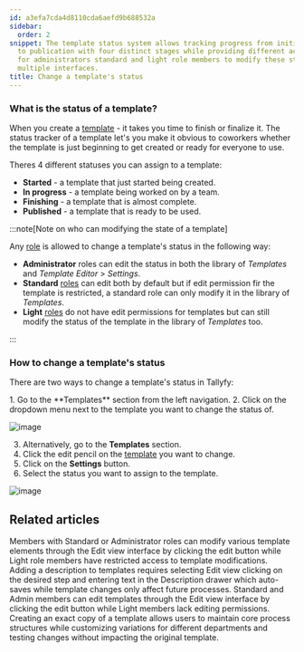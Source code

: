 ```yaml
---
id: a3efa7cda4d8110cda6aefd9b688532a
sidebar:
  order: 2
snippet: The template status system allows tracking progress from initial creation
  to publication with four distinct stages while providing different access levels
  for administrators standard and light role members to modify these statuses through
  multiple interfaces.
title: Change a template's status
---
```



### What is the status of a template?

When you create a [template](/products/pro/documenting/templates/) - it takes you time to finish or finalize it. The status tracker of a template let's you make it obvious to coworkers whether the template is just beginning to get created or ready for everyone to use.

Theres 4 different statuses you can assign to a template:

- **Started** - a template that just started being created.
- **In progress** - a template being worked on by a team.
- **Finishing** - a template that is almost complete.
- **Published** - a template that is ready to be used.

:::note[Note on who can modifying the state of a template]

Any [role](/products/pro/documenting/members/how-do-i-manage-member-permissions-in-tallyfy/) is allowed to change a template's status in the following way:

- **Administrator** roles can edit the status in both the library of  _Templates_ and _Template Editor_ > _Settings_.
- **Standard** [roles](/products/pro/documenting/members/how-do-i-manage-member-permissions-in-tallyfy/) can edit both by default but if edit permission fir the template is restricted, a standard role can only modify it in the library of _Templates_.
- **Light** [roles](/products/pro/documenting/members/how-do-i-manage-member-permissions-in-tallyfy/) do not have edit permissions for templates but can still modify the status of the template in the library of _Templates_ too.

:::

### How to change a template's status

There are two ways to change a template's status in Tallyfy:

<Steps>
1. Go to the **Templates** section from the left navigation.
2. Click on the dropdown menu next to the template you want to change the status of.

![image](https://screenshots.tallyfy.com/tallyfy%2Fpro%2Fdesktop-light-change-status-template-template-section.png)

3. Alternatively, go to the **Templates** section.
4. Click the edit pencil on the [template](/products/pro/documenting/templates/) you want to change.
5. Click on the **Settings** button.
6. Select the status you want to assign to the template.

![image](https://screenshots.tallyfy.com/tallyfy%2Fpro%2Fdesktop-light-change-status-template-settings.png)
</Steps>


## Related articles
<CardGrid>
<LinkTitleCard header="<b>Templates > Edit a template</b>" href="/products/pro/documenting/templates/edit-templates/" > Members with Standard or Administrator roles can modify various template elements through the Edit view interface by clicking the edit button while Light role members have restricted access to template modifications. </LinkTitleCard>
<LinkTitleCard header="<b>Edit Templates > Add a description to a template</b>" href="/products/pro/documenting/templates/edit-templates/add-description/" > Adding a description to templates requires selecting Edit view clicking on the desired step and entering text in the Description drawer which auto-saves while template changes only affect future processes. </LinkTitleCard>
<LinkTitleCard header="<b>Templates > Edit a template</b>" href="/products/pro/documenting/templates/edit-templates/" > Standard and Admin members can edit templates through the Edit view interface by clicking the edit button while Light members lack editing permissions. </LinkTitleCard>
<LinkTitleCard header="<b>Templates > Duplicate a template</b>" href="/products/pro/documenting/templates/how-do-i-duplicate-a-template-on-tallyfy/" > Creating an exact copy of a template allows users to maintain core process structures while customizing variations for different departments and testing changes without impacting the original template. </LinkTitleCard>
</CardGrid>